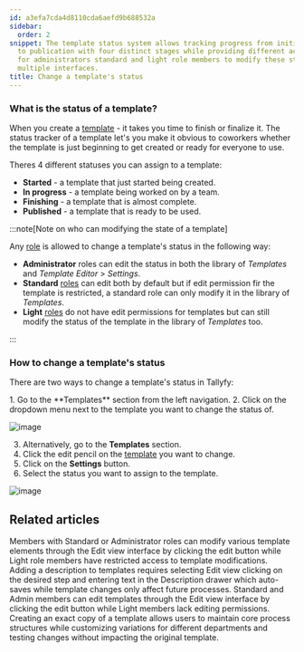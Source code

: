 ```yaml
---
id: a3efa7cda4d8110cda6aefd9b688532a
sidebar:
  order: 2
snippet: The template status system allows tracking progress from initial creation
  to publication with four distinct stages while providing different access levels
  for administrators standard and light role members to modify these statuses through
  multiple interfaces.
title: Change a template's status
---
```



### What is the status of a template?

When you create a [template](/products/pro/documenting/templates/) - it takes you time to finish or finalize it. The status tracker of a template let's you make it obvious to coworkers whether the template is just beginning to get created or ready for everyone to use.

Theres 4 different statuses you can assign to a template:

- **Started** - a template that just started being created.
- **In progress** - a template being worked on by a team.
- **Finishing** - a template that is almost complete.
- **Published** - a template that is ready to be used.

:::note[Note on who can modifying the state of a template]

Any [role](/products/pro/documenting/members/how-do-i-manage-member-permissions-in-tallyfy/) is allowed to change a template's status in the following way:

- **Administrator** roles can edit the status in both the library of  _Templates_ and _Template Editor_ > _Settings_.
- **Standard** [roles](/products/pro/documenting/members/how-do-i-manage-member-permissions-in-tallyfy/) can edit both by default but if edit permission fir the template is restricted, a standard role can only modify it in the library of _Templates_.
- **Light** [roles](/products/pro/documenting/members/how-do-i-manage-member-permissions-in-tallyfy/) do not have edit permissions for templates but can still modify the status of the template in the library of _Templates_ too.

:::

### How to change a template's status

There are two ways to change a template's status in Tallyfy:

<Steps>
1. Go to the **Templates** section from the left navigation.
2. Click on the dropdown menu next to the template you want to change the status of.

![image](https://screenshots.tallyfy.com/tallyfy%2Fpro%2Fdesktop-light-change-status-template-template-section.png)

3. Alternatively, go to the **Templates** section.
4. Click the edit pencil on the [template](/products/pro/documenting/templates/) you want to change.
5. Click on the **Settings** button.
6. Select the status you want to assign to the template.

![image](https://screenshots.tallyfy.com/tallyfy%2Fpro%2Fdesktop-light-change-status-template-settings.png)
</Steps>


## Related articles
<CardGrid>
<LinkTitleCard header="<b>Templates > Edit a template</b>" href="/products/pro/documenting/templates/edit-templates/" > Members with Standard or Administrator roles can modify various template elements through the Edit view interface by clicking the edit button while Light role members have restricted access to template modifications. </LinkTitleCard>
<LinkTitleCard header="<b>Edit Templates > Add a description to a template</b>" href="/products/pro/documenting/templates/edit-templates/add-description/" > Adding a description to templates requires selecting Edit view clicking on the desired step and entering text in the Description drawer which auto-saves while template changes only affect future processes. </LinkTitleCard>
<LinkTitleCard header="<b>Templates > Edit a template</b>" href="/products/pro/documenting/templates/edit-templates/" > Standard and Admin members can edit templates through the Edit view interface by clicking the edit button while Light members lack editing permissions. </LinkTitleCard>
<LinkTitleCard header="<b>Templates > Duplicate a template</b>" href="/products/pro/documenting/templates/how-do-i-duplicate-a-template-on-tallyfy/" > Creating an exact copy of a template allows users to maintain core process structures while customizing variations for different departments and testing changes without impacting the original template. </LinkTitleCard>
</CardGrid>